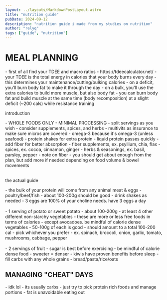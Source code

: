 ```yaml
---
layout: ../layouts/MarkdownPostLayout.astro
title: "nutrition guide"
pubDate: 2024-09-12
description: "nutrition guide i made from my studies on nutrition"
author: "relyq"
tags: ["guide", "nutrition"]
---
```


# MEAL PLANNING
<div>
- first of all find your TDEE and macro ratios
  - https://tdeecalculator.net/
  - your TDEE is the total energy in calories that your body burns every day
  - this determines your maintenance/cutting/bulking calories
  - on a deficit, you'll burn body fat to make it through the day
  - on a bulk, you'll use the extra calories to build more muscle, but also body fat
  - you can burn body fat and build muscle at the same time (body recomposition) at a slight deficit (~200 cals) while resistance training
</div>

introduction

<div>
- WHOLE FOODS ONLY - MINIMAL PROCESSING
- split servings as you wish
- consider supplements, spices, and herbs
  - multivits as insurance to make sure micros are covered
  - omega-3 because it's omega-3 (unless seafood)
  - protein shakes for extra protein
    - liquid protein passes quickly - add fiber for better absorption
  - fiber supplements, ex. psyllium, chia, flax
  - spices, ex. cocoa, cinnamon, ginger
  - herbs & seasonings, ex. basil, parsley, pepper
- note on fiber
  - you should get about enough from the plan, but add more if needed depending on food volume & bowel movements
</div>

<br/>

the actual guide

<div>
- the bulk of your protein will come from any animal meat & eggs
  - poultry/beef/fish
    - about 100-200g should be good
  - drink shakes as needed
  - 3 eggs are 100% of your choline needs. have 3 eggs a day
</div>

<br/>

<div>
- 1 serving of potato or sweet potato
  - about 100-200g
- at least 4 other different non-starchy vegetables
  - these are more or less free foods in terms of calories
    - except avocadoes. be mindful of calorie dense vegetables
  - 50-100g of each is good
  - should amount to a total 100-200 cal
  - pick whichever you prefer
    - ex. spinach, broccoli, onion, garlic, tomato, mushrooms, cabbage, pepper
</div>

<br/>

<div>
- 2 servings of fruit
  - sugar is best before exercising
  - be mindful of calorie dense food
    - sweeter = denser
  - kiwis have proven benefits before sleep
- fill carbs with any whole grains
  - bread/pasta/rice/oats
</div>

## MANAGING "CHEAT" DAYS
<div>
- idk lol 
- its usually carbs
  - just try to pick protein rich foods and manage portions
- fat is unavoidable eating out
</div>